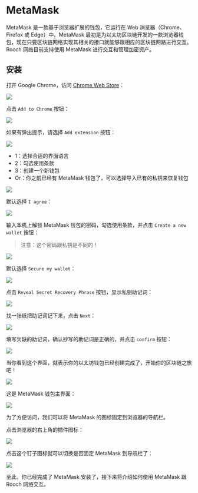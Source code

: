 # MetaMask

MetaMask 是一款基于浏览器扩展的钱包，它运行在 Web 浏览器（Chrome、Firefox 或 Edge）中。MetaMask 最初是为以太坊区块链开发的一款浏览器钱包，现在只要区块链网络实现其相关的接口就能够跟相应的区块链网路进行交互。Rooch 网络目前支持使用 MetaMask 进行交互和管理加密资产。

## 安装

打开 Google Chrome，访问 [Chrome Web Store](https://chrome.google.com/webstore/category/extensions)：

![](/docs/install-metamask-search.png)

点击 `Add to Chrome` 按钮：

![](/docs/install-metamask-add.png)

如果有弹出提示，请选择 `Add extension` 按钮：

![](/docs/install-metamask-confirm-add.png)

- 1：选择合适的界面语言
- 2：勾选使用条款
- 3：创建一个新钱包
- Or：你之前已经有 MetaMask 钱包了，可以选择导入已有的私钥来恢复钱包

![](/docs/install-metamask-create.png)

默认选择 `I agree`：

![](/docs/install-metamask-agree.png)

输入本机上解锁 MetaMask 钱包的密码，勾选使用条款，并点击 `Create a new wallet` 按钮：

> 注意：这个密码跟私钥是不同的！

![](/docs/install-metamask-login-passwd.png)

默认选择 `Secure my wallet`：

![](/docs/install-metamask-login-confirm.png)

点击 `Reveal Secret Recovery Phrase` 按钮，显示私钥助记词：

![](/docs/install-metamask-show-phrase.png)

找一张纸把助记词记下来，点击 `Next`：

![](/docs/install-metamask-write-down.png)

填写欠缺的助记词，确认抄写的助记词是正确的，并点击 `confirm` 按钮：

![](/docs/install-metamask-write-down-confirm.png)

当你看到这个界面，就表示你的以太坊钱包已经创建完成了，开始你的区块链之旅吧！

![](/docs/install-metamask-got-it.png)

这是 MetaMask 钱包主界面：

![](/docs/install-metamask-main.png)

为了方便访问，我们可以将 MetaMask 的图标固定到浏览器的导航栏。

点击浏览器的右上角的插件图标：

![](/docs/install-metamask-addon.png)

点击这个钉子图标就可以切换是否固定 MetaMask 到导航栏了：

![](/docs/install-metamask-fixed.png)

至此，你已经完成了 MetaMask 安装了，接下来将介绍如何使用 MetaMask 跟 Rooch 网络交互。
